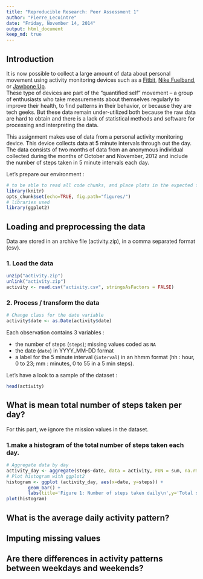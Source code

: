 ```yaml
---
title: "Reproducible Research: Peer Assessment 1"
author: "Pierre_Lecointre"
date: "Friday, November 14, 2014"
output: html_document
keep_md: true
---
```

## Introduction
It is now possible to collect a large amount of data about personal movement using activity monitoring devices such as a [Fitbit][1], [Nike Fuelband][2], or [Jawbone Up][3].  
These type of devices are part of the "quantified self" movement -- a group of enthusiasts who take measurements about themselves regularly to improve their health, to find patterns in their behavior, or because they are tech geeks. But these data remain under-utilized both because the raw data are hard to obtain and there is a lack of statistical methods and software for processing and interpreting the data.

This assignment makes use of data from a personal activity monitoring device. This device collects data at 5 minute intervals through out the day.  
The data consists of two months of data from an anonymous individual collected during the months of October and November, 2012 and include the number of steps taken in 5 minute intervals each day.  

Let's prepare our environment :
```r
# to be able to read all code chunks, and place plots in the expected folder
library(knitr)
opts_chunk$set(echo=TRUE, fig.path="figures/")
# libraries used
library(ggplot2)
```

## Loading and preprocessing the data
Data are stored in an archive file (activity.zip), in a comma separated format (csv).

### 1. Load the data
```r
unzip("activity.zip")
unlink("activity.zip")
activity <- read.csv("activity.csv", stringsAsFactors = FALSE)
```
### 2. Process / transform the data
```r
# Change class for the date variable
activity$date <- as.Date(activity$date)
```
Each observation contains 3 variables :

* the number of steps (`steps`); missing values coded as `NA`
* the date (`date`) in YYYY_MM-DD format
* a label for the 5 minute interval (`interval`) in an hhmm format (hh : hour, 0 to 23; mm : minutes, 0 to 55 in a 5 min steps).

Let's have a look to a sample of the dataset : 
```r
head(activity)
```

## What is mean total number of steps taken per day?

For this part, we ignore the mission values in the dataset.

### 1.make a histogram of the total number of steps taken each day.
```r
# Aggregate data by day
activity_day <- aggregate(steps~date, data = activity, FUN = sum, na.rm=TRUE)
# Plot histogram with ggplot2
histogram <- ggplot (activity_day, aes(x=date, y=steps)) +
        geom_bar() +
        labs(title='Figure 1: Number of steps taken daily\n',y='Total steps per day', x='Date')
plot(histogram)

```



## What is the average daily activity pattern?



## Imputing missing values



## Are there differences in activity patterns between weekdays and weekends?


[1]:http://www.fitbit.com/ "Fitbit"
[2]:http://www.nike.com/us/en_us/c/nikeplus-fuelband/ "Nike Fuelband"
[3]:https://jawbone.com/up/ "Jawbone Up"
